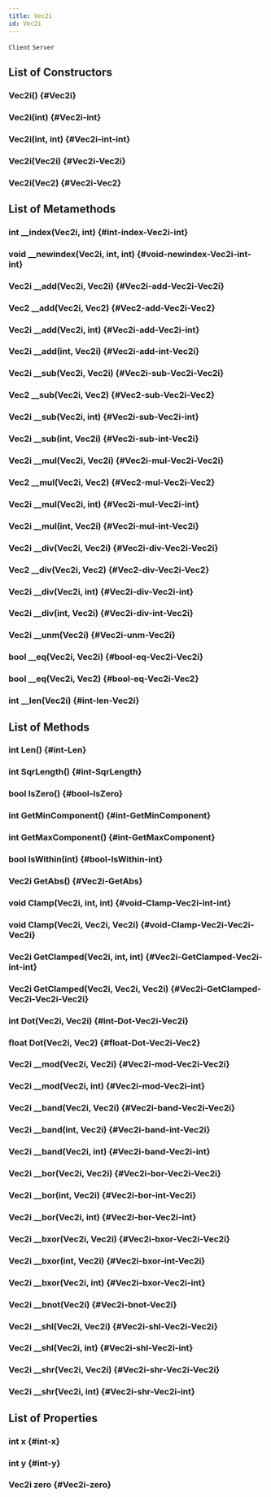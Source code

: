 ```yaml
---
title: Vec2i
id: Vec2i
---
```

`Client`
`Server`

## List of Constructors

### Vec2i() {#Vec2i}

### Vec2i(int) {#Vec2i-int}

### Vec2i(int, int) {#Vec2i-int-int}

### Vec2i(Vec2i) {#Vec2i-Vec2i}

### Vec2i(Vec2) {#Vec2i-Vec2}

## List of Metamethods

### int __index(Vec2i, int) {#int-index-Vec2i-int}

### void __newindex(Vec2i, int, int) {#void-newindex-Vec2i-int-int}

### Vec2i __add(Vec2i, Vec2i) {#Vec2i-add-Vec2i-Vec2i}

### Vec2 __add(Vec2i, Vec2) {#Vec2-add-Vec2i-Vec2}

### Vec2i __add(Vec2i, int) {#Vec2i-add-Vec2i-int}

### Vec2i __add(int, Vec2i) {#Vec2i-add-int-Vec2i}

### Vec2i __sub(Vec2i, Vec2i) {#Vec2i-sub-Vec2i-Vec2i}

### Vec2 __sub(Vec2i, Vec2) {#Vec2-sub-Vec2i-Vec2}

### Vec2i __sub(Vec2i, int) {#Vec2i-sub-Vec2i-int}

### Vec2i __sub(int, Vec2i) {#Vec2i-sub-int-Vec2i}

### Vec2i __mul(Vec2i, Vec2i) {#Vec2i-mul-Vec2i-Vec2i}

### Vec2 __mul(Vec2i, Vec2) {#Vec2-mul-Vec2i-Vec2}

### Vec2i __mul(Vec2i, int) {#Vec2i-mul-Vec2i-int}

### Vec2i __mul(int, Vec2i) {#Vec2i-mul-int-Vec2i}

### Vec2i __div(Vec2i, Vec2i) {#Vec2i-div-Vec2i-Vec2i}

### Vec2 __div(Vec2i, Vec2) {#Vec2-div-Vec2i-Vec2}

### Vec2i __div(Vec2i, int) {#Vec2i-div-Vec2i-int}

### Vec2i __div(int, Vec2i) {#Vec2i-div-int-Vec2i}

### Vec2i __unm(Vec2i) {#Vec2i-unm-Vec2i}

### bool __eq(Vec2i, Vec2i) {#bool-eq-Vec2i-Vec2i}

### bool __eq(Vec2i, Vec2) {#bool-eq-Vec2i-Vec2}

### int __len(Vec2i) {#int-len-Vec2i}

## List of Methods

### int Len() {#int-Len}

### int SqrLength() {#int-SqrLength}

### bool IsZero() {#bool-IsZero}

### int GetMinComponent() {#int-GetMinComponent}

### int GetMaxComponent() {#int-GetMaxComponent}

### bool IsWithin(int) {#bool-IsWithin-int}

### Vec2i GetAbs() {#Vec2i-GetAbs}

### void Clamp(Vec2i, int, int) {#void-Clamp-Vec2i-int-int}

### void Clamp(Vec2i, Vec2i, Vec2i) {#void-Clamp-Vec2i-Vec2i-Vec2i}

### Vec2i GetClamped(Vec2i, int, int) {#Vec2i-GetClamped-Vec2i-int-int}

### Vec2i GetClamped(Vec2i, Vec2i, Vec2i) {#Vec2i-GetClamped-Vec2i-Vec2i-Vec2i}

### int Dot(Vec2i, Vec2i) {#int-Dot-Vec2i-Vec2i}

### float Dot(Vec2i, Vec2) {#float-Dot-Vec2i-Vec2}

### Vec2i __mod(Vec2i, Vec2i) {#Vec2i-mod-Vec2i-Vec2i}

### Vec2i __mod(Vec2i, int) {#Vec2i-mod-Vec2i-int}

### Vec2i __band(Vec2i, Vec2i) {#Vec2i-band-Vec2i-Vec2i}

### Vec2i __band(int, Vec2i) {#Vec2i-band-int-Vec2i}

### Vec2i __band(Vec2i, int) {#Vec2i-band-Vec2i-int}

### Vec2i __bor(Vec2i, Vec2i) {#Vec2i-bor-Vec2i-Vec2i}

### Vec2i __bor(int, Vec2i) {#Vec2i-bor-int-Vec2i}

### Vec2i __bor(Vec2i, int) {#Vec2i-bor-Vec2i-int}

### Vec2i __bxor(Vec2i, Vec2i) {#Vec2i-bxor-Vec2i-Vec2i}

### Vec2i __bxor(int, Vec2i) {#Vec2i-bxor-int-Vec2i}

### Vec2i __bxor(Vec2i, int) {#Vec2i-bxor-Vec2i-int}

### Vec2i __bnot(Vec2i) {#Vec2i-bnot-Vec2i}

### Vec2i __shl(Vec2i, Vec2i) {#Vec2i-shl-Vec2i-Vec2i}

### Vec2i __shl(Vec2i, int) {#Vec2i-shl-Vec2i-int}

### Vec2i __shr(Vec2i, Vec2i) {#Vec2i-shr-Vec2i-Vec2i}

### Vec2i __shr(Vec2i, int) {#Vec2i-shr-Vec2i-int}

## List of Properties

### int x {#int-x}

### int y {#int-y}

### Vec2i zero {#Vec2i-zero}

